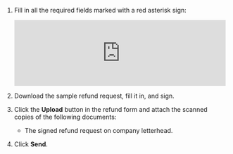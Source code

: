 1. Fill in all the required fields marked with a red asterisk sign:

    <Cut title="Fill in the refund form">

    <iframe width="100%" frameborder="0" src="https://forms.yandex.ru/surveys/13460895.b14e7083ea92ec27b157232f968e6cb6aedb3685/?topic1=money&topic3=refund&payer=business_nonrf&payment_method=transfer&iframe=1&service=toloka-ai"></iframe>

    </Cut>

1. Download the sample refund request, fill it in, and sign.

1. Click the **Upload** button in the refund form and attach the scanned copies of the following documents:

    - The signed refund request on company letterhead.

1. Click **Send**.